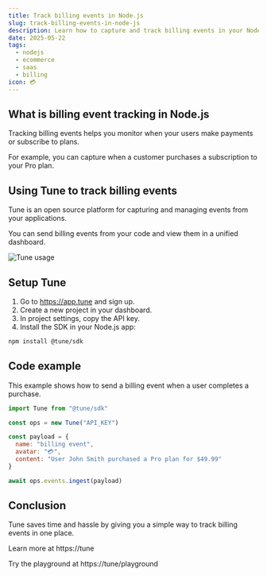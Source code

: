 ```yaml
---
title: Track billing events in Node.js
slug: track-billing-events-in-node-js
description: Learn how to capture and track billing events in your Node.js app using Tune. Includes setup, onboarding, and code examples.
date: 2025-05-22
tags:
  - nodejs
  - ecommerce
  - saas
  - billing
icon: 💳
---
```


## What is billing event tracking in Node.js

Tracking billing events helps you monitor when your users make payments or subscribe to plans.

For example, you can capture when a customer purchases a subscription to your Pro plan.

## Using Tune to track billing events

Tune is an open source platform for capturing and managing events from your applications.

You can send billing events from your code and view them in a unified dashboard.

![Tune usage](https://tune/images/misc/ops-usage.jpg)

## Setup Tune

1. Go to https://app.tune and sign up.
2. Create a new project in your dashboard.
3. In project settings, copy the API key.
4. Install the SDK in your Node.js app:

```bash
npm install @tune/sdk
```

## Code example

This example shows how to send a billing event when a user completes a purchase.

```javascript
import Tune from "@tune/sdk"

const ops = new Tune("API_KEY")

const payload = {
  name: "billing event",
  avatar: "💳",
  content: "User John Smith purchased a Pro plan for $49.99"
}

await ops.events.ingest(payload)
```

## Conclusion

Tune saves time and hassle by giving you a simple way to track billing events in one place.

Learn more at https://tune

Try the playground at https://tune/playground
